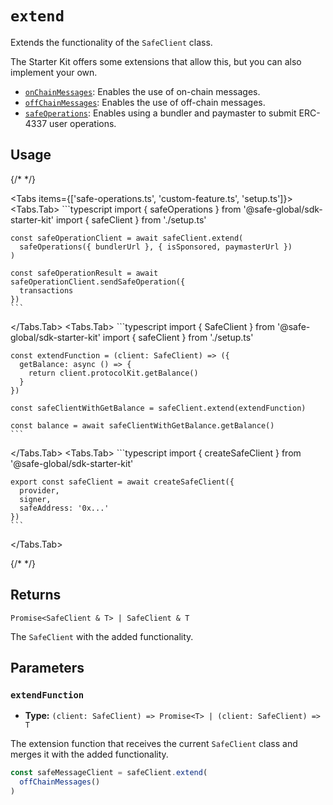 
# `extend`

Extends the functionality of the `SafeClient` class. 

The Starter Kit offers some extensions that allow this, but you can also implement your own.

- [`onChainMessages`](../onchain-messages): Enables the use of on-chain messages.
- [`offChainMessages`](../offchain-messages): Enables the use of off-chain messages.
- [`safeOperations`](../safe-operations): Enables using a bundler and paymaster to submit ERC-4337 user operations.

## Usage

{/* <!-- vale off --> */}

<Tabs items={['safe-operations.ts', 'custom-feature.ts', 'setup.ts']}>
  <Tabs.Tab>
    ```typescript
    import { safeOperations } from '@safe-global/sdk-starter-kit'
    import { safeClient } from './setup.ts'

    const safeOperationClient = await safeClient.extend(
      safeOperations({ bundlerUrl }, { isSponsored, paymasterUrl })
    )

    const safeOperationResult = await safeOperationClient.sendSafeOperation({
      transactions
    })
    ```
  </Tabs.Tab>
  <Tabs.Tab>
    ```typescript
    import { SafeClient } from '@safe-global/sdk-starter-kit'
    import { safeClient } from './setup.ts'

    const extendFunction = (client: SafeClient) => ({
      getBalance: async () => {
        return client.protocolKit.getBalance()
      }
    })

    const safeClientWithGetBalance = safeClient.extend(extendFunction)

    const balance = await safeClientWithGetBalance.getBalance()
    ```
  </Tabs.Tab>
  <Tabs.Tab>
    ```typescript
    import { createSafeClient } from '@safe-global/sdk-starter-kit'

    export const safeClient = await createSafeClient({
      provider,
      signer,
      safeAddress: '0x...'
    })
    ```
  </Tabs.Tab>
</Tabs>

{/* <!-- vale on --> */}

## Returns

`Promise<SafeClient & T> | SafeClient & T`

The `SafeClient` with the added functionality.

## Parameters

### `extendFunction` 

- **Type:** `(client: SafeClient) => Promise<T> | (client: SafeClient) => T`

The extension function that receives the current `SafeClient` class and merges it with the added functionality.

```typescript focus=2
const safeMessageClient = safeClient.extend(
  offChainMessages()
)
```
